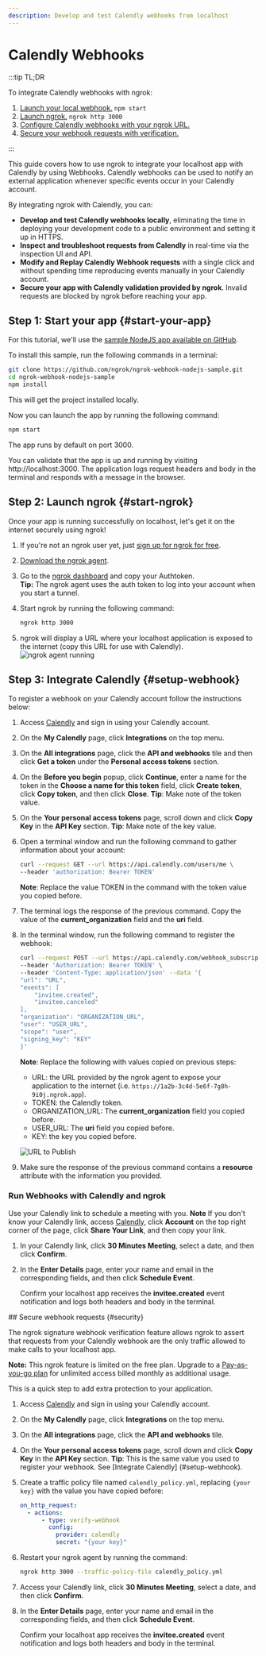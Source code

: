 ```yaml
---
description: Develop and test Calendly webhooks from localhost
---
```



# Calendly Webhooks

:::tip TL;DR

To integrate Calendly webhooks with ngrok:

1. [Launch your local webhook.](#start-your-app) `npm start`
1. [Launch ngrok.](#start-ngrok) `ngrok http 3000`
1. [Configure Calendly webhooks with your ngrok URL.](#setup-webhook)
1. [Secure your webhook requests with verification.](#security)

:::

This guide covers how to use ngrok to integrate your localhost app with Calendly by using Webhooks.
Calendly webhooks can be used to notify an external application whenever specific events occur in your Calendly account.

By integrating ngrok with Calendly, you can:

- **Develop and test Calendly webhooks locally**, eliminating the time in deploying your development code to a public environment and setting it up in HTTPS.
- **Inspect and troubleshoot requests from Calendly** in real-time via the inspection UI and API.
- **Modify and Replay Calendly Webhook requests** with a single click and without spending time reproducing events manually in your Calendly account.
- **Secure your app with Calendly validation provided by ngrok**. Invalid requests are blocked by ngrok before reaching your app.

## **Step 1**: Start your app {#start-your-app}

For this tutorial, we'll use the [sample NodeJS app available on GitHub](https://github.com/ngrok/ngrok-webhook-nodejs-sample).

To install this sample, run the following commands in a terminal:

```bash
git clone https://github.com/ngrok/ngrok-webhook-nodejs-sample.git
cd ngrok-webhook-nodejs-sample
npm install
```

This will get the project installed locally.

Now you can launch the app by running the following command:

```bash
npm start
```

The app runs by default on port 3000.

You can validate that the app is up and running by visiting http://localhost:3000. The application logs request headers and body in the terminal and responds with a message in the browser.

## **Step 2**: Launch ngrok {#start-ngrok}

Once your app is running successfully on localhost, let's get it on the internet securely using ngrok!

1. If you're not an ngrok user yet, just [sign up for ngrok for free](https://ngrok.com/signup).

1. [Download the ngrok agent](https://download.ngrok.com).

1. Go to the [ngrok dashboard](https://dashboard.ngrok.com) and copy your Authtoken. <br />
   **Tip:** The ngrok agent uses the auth token to log into your account when you start a tunnel.
1. Start ngrok by running the following command:

   ```bash
   ngrok http 3000
   ```

1. ngrok will display a URL where your localhost application is exposed to the internet (copy this URL for use with Calendly).
   ![ngrok agent running](/img/integrations/launch_ngrok_tunnel.png)

## **Step 3**: Integrate Calendly {#setup-webhook}

To register a webhook on your Calendly account follow the instructions below:

1. Access [Calendly](https://calendly.com/) and sign in using your Calendly account.

1. On the **My Calendly** page, click **Integrations** on the top menu.

1. On the **All integrations** page, click the **API and webhooks** tile and then click **Get a token** under the **Personal access tokens** section.

1. On the **Before you begin** popup, click **Continue**, enter a name for the token in the **Choose a name for this token** field, click **Create token**, click **Copy token**, and then click **Close**.
   **Tip**: Make note of the token value.

1. On the **Your personal access tokens** page, scroll down and click **Copy Key** in the **API Key** section.
   **Tip**: Make note of the key value.

1. Open a terminal window and run the following command to gather information about your account:

   ```bash
   curl --request GET --url https://api.calendly.com/users/me \
   --header 'authorization: Bearer TOKEN'
   ```

   **Note**: Replace the value TOKEN in the command with the token value you copied before.

1. The terminal logs the response of the previous command. Copy the value of the **current_organization** field and the **uri** field.

1. In the terminal window, run the following command to register the webhook:

   ```bash
   curl --request POST --url https://api.calendly.com/webhook_subscriptions \
   --header 'Authorization: Bearer TOKEN' \
   --header 'Content-Type: application/json' --data '{
   "url": "URL",
   "events": [
       "invitee.created",
       "invitee.canceled"
   ],
   "organization": "ORGANIZATION_URL",
   "user": "USER_URL",
   "scope": "user",
   "signing_key": "KEY"
   }'
   ```

   **Note**: Replace the following with values copied on previous steps:
   - URL: the URL provided by the ngrok agent to expose your application to the internet (i.e. `https://1a2b-3c4d-5e6f-7g8h-9i0j.ngrok.app`).
   - TOKEN: the Calendly token.
   - ORGANIZATION_URL: The **current_organization** field you copied before.
   - USER_URL: The **uri** field you copied before.
   - KEY: the key you copied before.

   ![URL to Publish](img/ngrok_url_configuration_calendly.png)

1. Make sure the response of the previous command contains a **resource** attribute with the information you provided.

### Run Webhooks with Calendly and ngrok

Use your Calendly link to schedule a meeting with you.
**Note** If you don't know your Calendly link, access [Calendly](https://calendly.com/), click **Account** on the top right corner of the page, click **Share Your Link**, and then copy your link.

1. In your Calendly link, click **30 Minutes Meeting**, select a date, and then click **Confirm**.

1. In the **Enter Details** page, enter your name and email in the corresponding fields, and then click **Schedule Event**.

   Confirm your localhost app receives the **invitee.created** event notification and logs both headers and body in the terminal.

<InspectingRequests />

<ReplayingRequests />
## Secure webhook requests {#security}

The ngrok signature webhook verification feature allows ngrok to assert that requests from your Calendly webhook are the only traffic allowed to make calls to your localhost app.

**Note:** This ngrok feature is limited on the free plan. Upgrade to a [Pay-as-you-go plan](https://ngrok.com/pricing) for unlimited access billed monthly as additional usage.

This is a quick step to add extra protection to your application.

1. Access [Calendly](https://calendly.com/) and sign in using your Calendly account.

1. On the **My Calendly** page, click **Integrations** on the top menu.

1. On the **All integrations** page, click the **API and webhooks** tile.

1. On the **Your personal access tokens** page, scroll down and click **Copy Key** in the **API Key** section.
   **Tip**: This is the same value you used to register your webhook. See [Integrate Calendly] (#setup-webhook).

1. Create a traffic policy file named `calendly_policy.yml`, replacing `{your key}` with the value you have copied before:

   ```yaml
   on_http_request:
     - actions:
         - type: verify-webhook
           config:
             provider: calendly
             secret: "{your key}"
   ```

1. Restart your ngrok agent by running the command:

   ```bash
   ngrok http 3000 --traffic-policy-file calendly_policy.yml
   ```

1. Access your Calendly link, click **30 Minutes Meeting**, select a date, and then click **Confirm**.

1. In the **Enter Details** page, enter your name and email in the corresponding fields, and then click **Schedule Event**.

   Confirm your localhost app receives the **invitee.created** event notification and logs both headers and body in the terminal.
